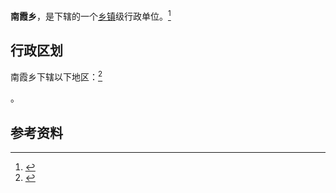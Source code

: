 {{中国乡级行政区|35/04/27/201/000}}

'''南霞乡'''，是{{PRC admin/fullname|35/04/27/201/000|3}}下辖的一个[[乡镇|乡镇]]级行政单位。<ref>{{PRC admin/ref sgc|{{PRC admin/parent|35/04/27/201/000}}}}</ref>

== 行政区划 ==

南霞乡下辖以下地区：<ref>{{PRC admin/ref sgc|35/04/27/201/000}}</ref>

{{PRC admin/children|35/04/27/201/000}}。

== 参考资料 ==

{{reflist}}

{{行政区划小作品}}
{{PRC admin/navcat|35/04/27/201/000}}